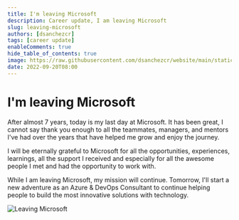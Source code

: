 ```yaml
---
title: I'm leaving Microsoft
description: Career update, I am leaving Microsoft
slug: leaving-microsoft
authors: [dsanchezcr]
tags: [career update]
enableComments: true
hide_table_of_contents: true
image: https://raw.githubusercontent.com/dsanchezcr/website/main/static/img/LeavingMS.jpg
date: 2022-09-20T08:00
---
```

# I'm leaving Microsoft

After almost 7 years, today is my last day at Microsoft. It has been great, I cannot say thank you enough to all the teammates, managers, and mentors I've had over the years that have helped me grow and enjoy the journey.

<!--truncate-->

I will be eternally grateful to Microsoft for all the opportunities, experiences, learnings, all the support I received and especially for all the awesome people I met and had the opportunity to work with.

While I am leaving Microsoft, my mission will continue. Tomorrow, I'll start a new adventure as an Azure & DevOps Consultant to continue helping people to build the most innovative solutions with technology.

![Leaving Microsoft](../static/img/LeavingMS.jpg)